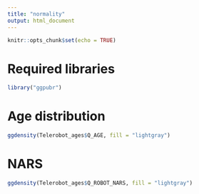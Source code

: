 ```yaml
---
title: "normality"
output: html_document
---
```


```r
knitr::opts_chunk$set(echo = TRUE)
```

# Required libraries
```r
library("ggpubr")
```

# Age distribution
```r
ggdensity(Telerobot_ages$Q_AGE, fill = "lightgray")
```
# NARS
```r
ggdensity(Telerobot_ages$Q_ROBOT_NARS, fill = "lightgray")
```